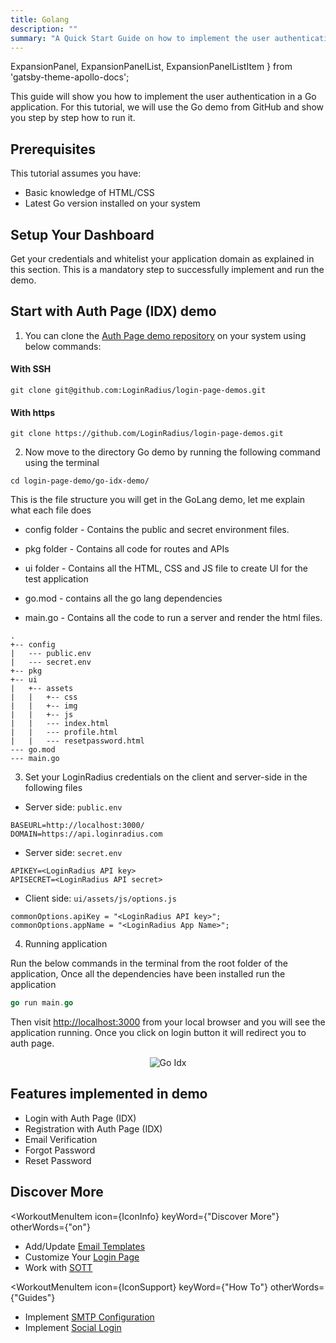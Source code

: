 ```yaml
---
title: Golang
description: ""
summary: "A Quick Start Guide on how to implement the user authentication in a Go application."
---
```


  ExpansionPanel,
  ExpansionPanelList,
  ExpansionPanelListItem
} from 'gatsby-theme-apollo-docs';


This guide will show you how to implement the user authentication in a Go application. For this tutorial, we will use the Go demo from GitHub and show you step by step how to run it.


## Prerequisites

This tutorial assumes you have:

- Basic knowledge of HTML/CSS
- Latest Go version installed on your system

## Setup Your Dashboard

Get your credentials and whitelist your application domain as explained in this section. This is a mandatory step to successfully implement and run the demo.

<ExpansionPanel title="Click here to view details">
  <Setup/>
</ExpansionPanel>

## Start with Auth Page (IDX) demo

1. You can clone the [Auth Page demo repository](https://github.com/LoginRadius/login-page-demos) on your system using below commands:

  #### With SSH

  ```
  git clone git@github.com:LoginRadius/login-page-demos.git
  ```

  #### With https

  ```
  git clone https://github.com/LoginRadius/login-page-demos.git
  ```
2. Now move to the directory Go demo by running the following command using the terminal

```
cd login-page-demo/go-idx-demo/
```

This is the file structure you will get in the GoLang demo, let me explain what each file does

 - config folder - Contains the public and secret environment files.

- pkg folder - Contains all code for routes and APIs

- ui folder - Contains all the HTML, CSS and JS file to create UI for the test application

 - go.mod - contains all the go lang dependencies

- main.go -  Contains all the code to run a server and render the html files.
```
.
+-- config
|   --- public.env
|   --- secret.env
+-- pkg
+-- ui
|   +-- assets
|   |   +-- css
|   |   +-- img
|   |   +-- js
|   |   --- index.html
|   |   --- profile.html
|   |   --- resetpassword.html
--- go.mod
--- main.go
```

3. Set your LoginRadius credentials on the client and server-side in the following files

- Server side: `public.env`

```
BASEURL=http://localhost:3000/
DOMAIN=https://api.loginradius.com
```
- Server side: `secret.env`

```
APIKEY=<LoginRadius API key>
APISECRET=<LoginRadius API secret>
```

- Client side: `ui/assets/js/options.js`

``` JS
commonOptions.apiKey = "<LoginRadius API key>";
commonOptions.appName = "<LoginRadius App Name>";
```

4. Running application 

Run the below commands in the terminal from the root folder of the application, Once all the dependencies have been installed run the application

```GO
go run main.go
```
Then visit [http://localhost:3000](http://localhost:3000) from your local browser and you will see the application running. Once you click on login button it will redirect you to auth page.

<div style="text-align:center">
  <img src="../assets/golang-idx.jpg" alt="Go Idx" />
</div>

## Features implemented in demo
- Login with Auth Page (IDX)
- Registration with Auth Page (IDX)
- Email Verification
- Forgot Password
- Reset Password

## Discover More 


<MenuWrapper>

<WorkoutMenuItem
  icon={IconInfo}
  keyWord={"Discover More"}
  otherWords={"on"}
>

* Add/Update [Email Templates](/howto/email-templates/)
* Customize Your [Login Page](/howto/authentication-theme/)
* Work with [SOTT](/howto/work-with-sott/)

</WorkoutMenuItem>

<WorkoutMenuItem
  icon={IconSupport}
  keyWord={"How To"}
  otherWords={"Guides"}
>

* Implement [SMTP Configuration](/howto/email-smtp-config/)
* Implement [Social Login](/howto/social-login/)

</WorkoutMenuItem>

</MenuWrapper>